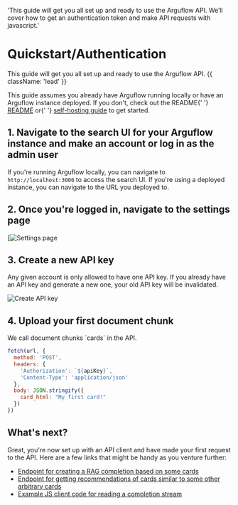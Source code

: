   'This guide will get you all set up and ready to use the Arguflow API. We’ll cover how to get an authentication token and make API requests with javascript.'

# Quickstart/Authentication

This guide will get you all set up and ready to use the Arguflow API. {{ className: 'lead' }}

<Note>
  This guide assumes you already have Arguflow running locally or have an
  Arguflow instance deployed. If you don't, check out the README{' '}
  <a href="https://github.com/arguflow/arguflow">README</a> or{' '}
  <a href="/self-hosting-guide">self-hosting guide</a> to get started.
</Note>

## 1. Navigate to the search UI for your Arguflow instance and make an account or log in as the admin user

If you're running Arguflow locally, you can navigate to `http://localhost:3000` to access the search UI. If you're using a deployed instance, you can navigate to the URL you deployed to.

## 2. Once you're logged in, navigate to the settings page

[![Settings page](/search-settings-button.png)

## 3. Create a new API key

Any given account is only allowed to have one API key. If you already have an API key and generate a new one, your old API key will be invalidated.

![Create API key](/search-create-api-key.png)

## 4. Upload your first document chunk

<Note>
  We call document chunks `cards` in the API.
</Note>

<CodeGroup>

```js {{ title: 'JavaScript' }}
fetch(url, {
  method: 'POST',
  headers: {
    'Authorization': `${apiKey}`,
    'Content-Type': 'application/json'
  },
  body: JSON.stringify({
    card_html: "My first card!"
  })
})
```

</CodeGroup>

## What's next?

Great, you're now set up with an API client and have made your first request to the API. Here are a few links that might be handy as you venture further:

- [Endpoint for creating a RAG completion based on some cards](https://redoc.arguflow.ai/redoc#tag/card/operation/generate_off_cards)
- [Endpoint for getting recommendations of cards similar to some other arbitrary cards](https://redoc.arguflow.ai/redoc#tag/card/operation/get_recommended_cards)
- [Example JS client code for reading a completion stream](https://github.com/arguflow/arguflow/blob/main/search/src/components/ChatPopup.tsx#L45-L137)
